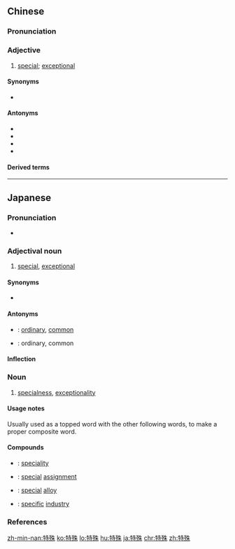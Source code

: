 ==Chinese==
{{zh-forms}}

===Pronunciation===
{{zh-pron
|m=tèshū
|c=dak6 syu4
|h=pfs=thi̍t-sû
|mn=xm,zz,tw:te̍k-sû/qz:tia̍k-sû
|ma=Zh-tèshu.ogg
|cat=a
}}

===Adjective===
{{zh-adj}}

# [[special]]; [[exceptional]]

====Synonyms====
* {{zh-l|特別}}

====Antonyms====
* {{zh-l|平常}}
* {{zh-l|通常}}
* {{zh-l|普通}}
* {{zh-l|一般}}

====Derived terms====
{{zh-der|特殊化|特殊教育|特殊性|特殊效果}}

{{zh-cat|Elementary}}

----

==Japanese==
{{ja-kanjitab|とく|しゅ|yomi=o}}

===Pronunciation===
* {{ja-pron|とくしゅ|y=o|acc=0|dev=2|acc_ref=NHK}}

===Adjectival noun===
{{ja-adj|decl=na|とくしゅ}}

# [[special]], [[exceptional]]

====Synonyms====
* {{ja-r|特別|とくべつ}}

====Antonyms====
* {{ja-r|平常|へいじょう}}: [[ordinary]], [[common]]
* {{ja-r|通常|つうじょう}}: ordinary, common
{{attention|ja|added by user of questionable reliability; please check}}

====Inflection====
{{ja-na|とくしゅ}}

===Noun===
{{ja-noun|とくしゅ}}

# [[specialness]], [[exceptionality]]

====Usage notes====
Usually used as a topped word with the other following words, to make a proper composite word.

====Compounds====
* {{ja-r|特殊性|とくしゅせい}}: [[speciality]]
* {{ja-r|特殊任務|とくしゅ にんむ}}: [[special]] [[assignment]]
* {{ja-r|特殊合金|とくしゅ ごうきん}}: [[special]] [[alloy]]
* {{ja-r|特殊産業|とくしゅ さんぎょう}}: [[specific]] [[industry]]

===References===
<references/>

[[zh-min-nan:特殊]]
[[ko:特殊]]
[[lo:特殊]]
[[hu:特殊]]
[[ja:特殊]]
[[chr:特殊]]
[[zh:特殊]]